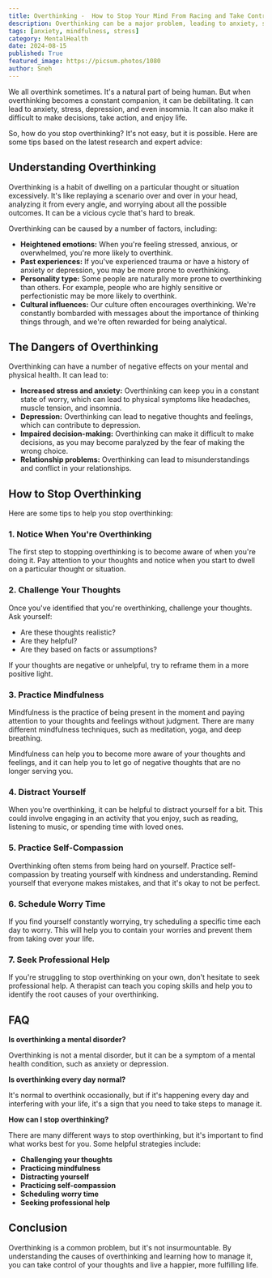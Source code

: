 ```yaml
---
title: Overthinking -  How to Stop Your Mind From Racing and Take Control
description: Overthinking can be a major problem, leading to anxiety, stress, and even insomnia. Learn how to identify overthinking, challenge negative thoughts, and practice mindfulness to regain control of your mind.
tags: [anxiety, mindfulness, stress]
category: MentalHealth
date: 2024-08-15
published: True
featured_image: https://picsum.photos/1080
author: Sneh
---
```



We all overthink sometimes. It's a natural part of being human. But when overthinking becomes a constant companion, it can be debilitating. It can lead to anxiety, stress, depression, and even insomnia. It can also make it difficult to make decisions, take action, and enjoy life.

So, how do you stop overthinking? It's not easy, but it is possible. Here are some tips based on the latest research and expert advice:

## Understanding Overthinking

Overthinking is a habit of dwelling on a particular thought or situation excessively. It's like replaying a scenario over and over in your head, analyzing it from every angle, and worrying about all the possible outcomes. It can be a vicious cycle that's hard to break.

Overthinking can be caused by a number of factors, including:

* **Heightened emotions:** When you're feeling stressed, anxious, or overwhelmed, you're more likely to overthink.
* **Past experiences:** If you've experienced trauma or have a history of anxiety or depression, you may be more prone to overthinking.
* **Personality type:** Some people are naturally more prone to overthinking than others. For example, people who are highly sensitive or perfectionistic may be more likely to overthink.
* **Cultural influences:** Our culture often encourages overthinking. We're constantly bombarded with messages about the importance of thinking things through, and we're often rewarded for being analytical.

## The Dangers of Overthinking

Overthinking can have a number of negative effects on your mental and physical health. It can lead to:

* **Increased stress and anxiety:** Overthinking can keep you in a constant state of worry, which can lead to physical symptoms like headaches, muscle tension, and insomnia.
* **Depression:** Overthinking can lead to negative thoughts and feelings, which can contribute to depression.
* **Impaired decision-making:** Overthinking can make it difficult to make decisions, as you may become paralyzed by the fear of making the wrong choice.
* **Relationship problems:** Overthinking can lead to misunderstandings and conflict in your relationships.

## How to Stop Overthinking

Here are some tips to help you stop overthinking:

### 1. Notice When You're Overthinking

The first step to stopping overthinking is to become aware of when you're doing it. Pay attention to your thoughts and notice when you start to dwell on a particular thought or situation.

### 2. Challenge Your Thoughts

Once you've identified that you're overthinking, challenge your thoughts. Ask yourself:

* Are these thoughts realistic?
* Are they helpful?
* Are they based on facts or assumptions?

If your thoughts are negative or unhelpful, try to reframe them in a more positive light.

### 3. Practice Mindfulness

Mindfulness is the practice of being present in the moment and paying attention to your thoughts and feelings without judgment. There are many different mindfulness techniques, such as meditation, yoga, and deep breathing.

Mindfulness can help you to become more aware of your thoughts and feelings, and it can help you to let go of negative thoughts that are no longer serving you.

### 4. Distract Yourself

When you're overthinking, it can be helpful to distract yourself for a bit. This could involve engaging in an activity that you enjoy, such as reading, listening to music, or spending time with loved ones.

### 5. Practice Self-Compassion

Overthinking often stems from being hard on yourself. Practice self-compassion by treating yourself with kindness and understanding. Remind yourself that everyone makes mistakes, and that it's okay to not be perfect.

### 6. Schedule Worry Time

If you find yourself constantly worrying, try scheduling a specific time each day to worry. This will help you to contain your worries and prevent them from taking over your life.

### 7. Seek Professional Help

If you're struggling to stop overthinking on your own, don't hesitate to seek professional help. A therapist can teach you coping skills and help you to identify the root causes of your overthinking.

## FAQ

**Is overthinking a mental disorder?**

Overthinking is not a mental disorder, but it can be a symptom of a mental health condition, such as anxiety or depression.

**Is overthinking every day normal?**

It's normal to overthink occasionally, but if it's happening every day and interfering with your life, it's a sign that you need to take steps to manage it.

**How can I stop overthinking?**

There are many different ways to stop overthinking, but it's important to find what works best for you. Some helpful strategies include:

* **Challenging your thoughts**
* **Practicing mindfulness**
* **Distracting yourself**
* **Practicing self-compassion**
* **Scheduling worry time**
* **Seeking professional help**

## Conclusion

Overthinking is a common problem, but it's not insurmountable. By understanding the causes of overthinking and learning how to manage it, you can take control of your thoughts and live a happier, more fulfilling life.
